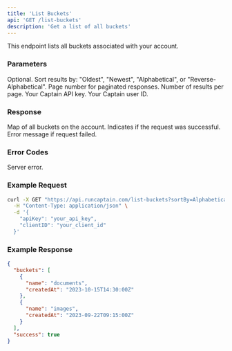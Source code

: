 ```yaml
---
title: 'List Buckets'
api: 'GET /list-buckets'
description: 'Get a list of all buckets'
---
```


This endpoint lists all buckets associated with your account.

### Parameters

<ParamField query="sortBy" type="string" required={false}>
  Optional. Sort results by: "Oldest", "Newest", "Alphabetical", or "Reverse-Alphabetical".
</ParamField>

<ParamField query="page" type="integer" required={false}>
  Page number for paginated responses.
</ParamField>

<ParamField query="limit" type="integer" required={false}>
  Number of results per page.
</ParamField>

<ParamField body="apiKey" type="string" required={true}>
  Your Captain API key.
</ParamField>

<ParamField body="clientID" type="string" required={true}>
  Your Captain user ID.
</ParamField>

### Response

<ResponseField name="buckets" type="object[]">
  Map of all buckets on the account.
</ResponseField>

<ResponseField name="success" type="boolean">
  Indicates if the request was successful.
</ResponseField>

<ResponseField name="error" type="string">
  Error message if request failed.
</ResponseField>

### Error Codes

<ResponseField name="500" type="object">
  Server error.
</ResponseField>

### Example Request

```bash
curl -X GET "https://api.runcaptain.com/list-buckets?sortBy=Alphabetical&page=1&limit=10" \
  -H "Content-Type: application/json" \
  -d '{
    "apiKey": "your_api_key",
    "clientID": "your_client_id"
  }'
```

### Example Response

```json
{
  "buckets": [
    {
      "name": "documents",
      "createdAt": "2023-10-15T14:30:00Z"
    },
    {
      "name": "images",
      "createdAt": "2023-09-22T09:15:00Z"
    }
  ],
  "success": true
}
```
